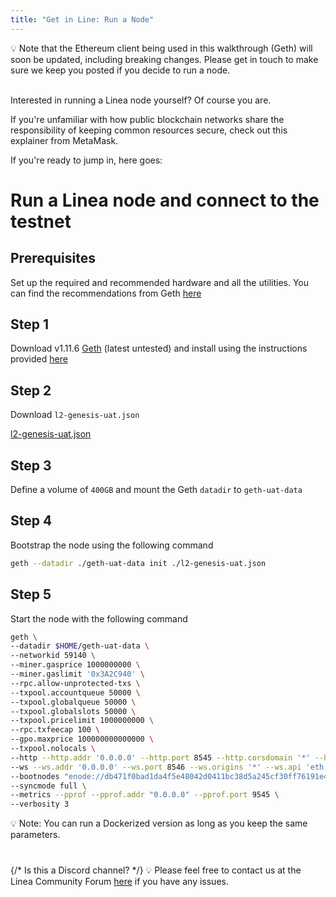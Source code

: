 ```yaml
---
title: "Get in Line: Run a Node"
---
```


<aside>
💡 Note that the Ethereum client being used in this walkthrough (Geth) will soon be updated, including breaking changes. Please get in touch to make sure we keep you posted if you decide to run a node.
</aside><br/>

Interested in running a Linea node yourself? Of course you are. 

If you're unfamiliar with how public blockchain networks share the responsibility of keeping common resources secure, check out this explainer from MetaMask. 

If you're ready to jump in, here goes:

# Run a Linea node and connect to the testnet

## Prerequisites

Set up the required and recommended hardware and all the utilities. You can find the recommendations from Geth [here](https://geth.ethereum.org/docs/getting-started/hardware-requirements)

## Step 1

Download v1.11.6 [Geth](https://geth.ethereum.org/downloads) (latest untested) and install using the instructions provided [here](https://geth.ethereum.org/docs/getting-started/installing-geth)

## Step 2

Download `l2-genesis-uat.json`

[l2-genesis-uat.json](/files/l2-genesis-uat.json)


## Step 3

Define a volume of `400GB` and mount the Geth `datadir` to `geth-uat-data`

## Step 4

Bootstrap the node using the following command

```bash
geth --datadir ./geth-uat-data init ./l2-genesis-uat.json
```

## Step 5

Start the node with the following command

```bash
geth \
--datadir $HOME/geth-uat-data \
--networkid 59140 \
--miner.gasprice 1000000000 \
--miner.gaslimit '0x3A2C940' \
--rpc.allow-unprotected-txs \
--txpool.accountqueue 50000 \
--txpool.globalqueue 50000 \
--txpool.globalslots 50000 \
--txpool.pricelimit 1000000000 \
--rpc.txfeecap 100 \
--gpo.maxprice 100000000000000 \
--txpool.nolocals \
--http --http.addr '0.0.0.0' --http.port 8545 --http.corsdomain '*' --http.api 'web3,eth,txpool,net' --http.vhosts='*' \
--ws --ws.addr '0.0.0.0' --ws.port 8546 --ws.origins '*' --ws.api 'eth,net,web3,txpool' \
--bootnodes "enode://db471f0bad1da4f5e48042d0411bc38d5a245cf30ff76191e454c9ff2e27e57d45009b9c6e50d582c44332b05f2d747a8e995aa20399e80c22b1abb069332dde@3.17.183.45:30303,enode://1b10ff18e0d5055111af8cffe083d8d123ebede1dd5d81b3f8ce069ead6f0e70ec3217a0fa163bebaf1cd87b78e8f630182d703e1aebde93996dd5f67fa89389@18.117.161.184:30303,enode://25a42af9d7573a6299b54bb3c2d6566e59079ab1b94b4d42aa44325252d85f45f0bfe8b40dd476a4ee30c7007b61ab34375875ffa668b73eccc9c32640b17e48@3.20.238.193:30303,enode://3dfed9020ade850dca85d2855d42bfb431d1dbfdaec529ad66773bff434e473c071849dddf9cd43f9c529777a384bf5293463baecd4aea7623e575877fd30024@3.18.97.19:30303,enode://68848179e1bfe737045d19734db8f83ce3f85739d551a1e4c4661486380f69677316445375323172e5fcdbd5e26ccbb94306b647b7ac0468de9e9e775a0fbed6@18.190.156.63:30303" \
--syncmode full \
--metrics --pprof --pprof.addr "0.0.0.0" --pprof.port 9545 \
--verbosity 3
```

<aside>
💡 Note: You can run a Dockerized version as long as you keep the same parameters.
</aside>
<br/>

### 

<aside>
  {/* Is this a Discord channel? */}
  💡 Please feel free to contact us at the Linea Community Forum <a href="https://community.linea.build/c/developer-support/5">here</a> if you have any issues.
</aside>
<br/>
